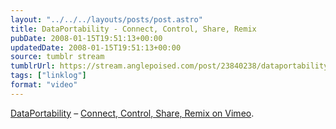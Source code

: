 ```yaml
---
layout: "../../../layouts/posts/post.astro"
title: DataPortability - Connect, Control, Share, Remix
pubDate: 2008-01-15T19:51:13+00:00
updatedDate: 2008-01-15T19:51:13+00:00
source: tumblr stream
tumblrUrl: https://stream.anglepoised.com/post/23840238/dataportability-connect-control-share-remix
tags: ["linklog"]
format: "video"
---
```



<Vimeo id="https://vimeo.com/610179" />

[DataPortability][1] &#8211; [Connect, Control, Share, Remix on Vimeo][2].

[1]: http://dataportability.org/
[2]: https://vimeo.com/610179
